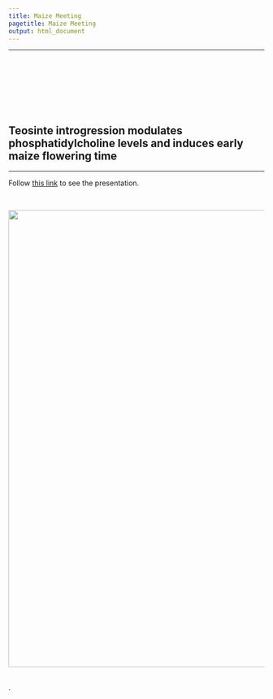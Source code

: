 ```yaml
---
title: Maize Meeting
pagetitle: Maize Meeting
output: html_document
---
```



---

<!-- break -->	
<br>	
<br>	
<br>	
<!-- break -->	

## Teosinte introgression modulates phosphatidylcholine levels and induces early maize flowering time  	
<hr>	


Follow [this link](https://drive.google.com/file/d/1yvHMmD66r9axSA2auAd0bKN1pRn7zHJx/view?usp=sharing) to see the presentation.	




<br>	

<img src="images/maize_meeting.png" style="width: 900px;">	

<br>.

